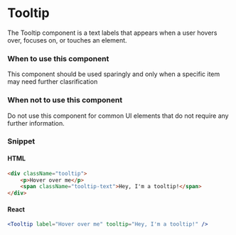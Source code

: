 
<Meta title="Components/Content/Tooltip" component={Tooltip} />

# Tooltip

The Tooltip component is a text labels that appears when a user hovers over, focuses on, or touches an element.

### When to use this component

This component should be used sparingly and only when a specific item may need further clasrification

### When not to use this component

Do not use this component for common UI elements that do not require any further information.

### Snippet

<Tooltip label="Hover over me" tooltip="Hey, I'm a tooltip!" />

#### HTML
```html
<div className="tooltip">
    <p>Hover over me</p>
    <span className="tooltip-text">Hey, I'm a tooltip!</span>
</div>
```

#### React
```jsx
<Tooltip label="Hover over me" tooltip="Hey, I'm a tooltip!" />
```